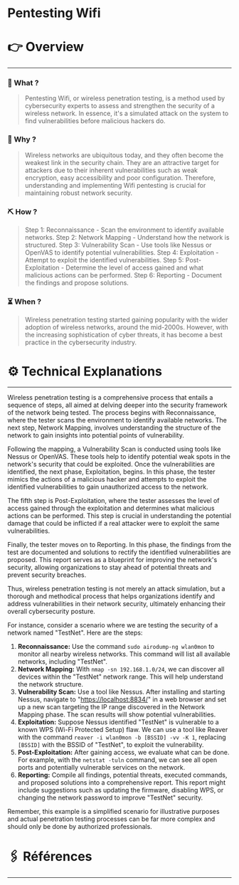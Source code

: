 # Pentesting Wifi


# 👉 Overview

---

### 👀 What ?

> Pentesting Wifi, or wireless penetration testing, is a method used by cybersecurity experts to assess and strengthen the security of a wireless network. In essence, it's a simulated attack on the system to find vulnerabilities before malicious hackers do.
> 

### 🧐 Why ?

> Wireless networks are ubiquitous today, and they often become the weakest link in the security chain. They are an attractive target for attackers due to their inherent vulnerabilities such as weak encryption, easy accessibility and poor configuration. Therefore, understanding and implementing Wifi pentesting is crucial for maintaining robust network security.
> 

### ⛏️ How ?

> Step 1: Reconnaissance - Scan the environment to identify available networks. Step 2: Network Mapping - Understand how the network is structured. Step 3: Vulnerability Scan - Use tools like Nessus or OpenVAS to identify potential vulnerabilities. Step 4: Exploitation - Attempt to exploit the identified vulnerabilities. Step 5: Post-Exploitation - Determine the level of access gained and what malicious actions can be performed. Step 6: Reporting - Document the findings and propose solutions.
> 

### ⏳ When ?

> Wireless penetration testing started gaining popularity with the wider adoption of wireless networks, around the mid-2000s. However, with the increasing sophistication of cyber threats, it has become a best practice in the cybersecurity industry.
> 

# ⚙️ Technical Explanations

---

Wireless penetration testing is a comprehensive process that entails a sequence of steps, all aimed at delving deeper into the security framework of the network being tested. The process begins with Reconnaissance, where the tester scans the environment to identify available networks. The next step, Network Mapping, involves understanding the structure of the network to gain insights into potential points of vulnerability.

Following the mapping, a Vulnerability Scan is conducted using tools like Nessus or OpenVAS. These tools help to identify potential weak spots in the network's security that could be exploited. Once the vulnerabilities are identified, the next phase, Exploitation, begins. In this phase, the tester mimics the actions of a malicious hacker and attempts to exploit the identified vulnerabilities to gain unauthorized access to the network.

The fifth step is Post-Exploitation, where the tester assesses the level of access gained through the exploitation and determines what malicious actions can be performed. This step is crucial in understanding the potential damage that could be inflicted if a real attacker were to exploit the same vulnerabilities.

Finally, the tester moves on to Reporting. In this phase, the findings from the test are documented and solutions to rectify the identified vulnerabilities are proposed. This report serves as a blueprint for improving the network's security, allowing organizations to stay ahead of potential threats and prevent security breaches.

Thus, wireless penetration testing is not merely an attack simulation, but a thorough and methodical process that helps organizations identify and address vulnerabilities in their network security, ultimately enhancing their overall cybersecurity posture.

For instance, consider a scenario where we are testing the security of a network named "TestNet". Here are the steps:

1. **Reconnaissance:** Use the command `sudo airodump-ng wlan0mon` to monitor all nearby wireless networks. This command will list all available networks, including "TestNet".
2. **Network Mapping:** With `nmap -sn 192.168.1.0/24`, we can discover all devices within the "TestNet" network range. This will help understand the network structure.
3. **Vulnerability Scan:** Use a tool like Nessus. After installing and starting Nessus, navigate to "[https://localhost:8834/](https://localhost:8834/)" in a web browser and set up a new scan targeting the IP range discovered in the Network Mapping phase. The scan results will show potential vulnerabilities.
4. **Exploitation:** Suppose Nessus identified "TestNet" is vulnerable to a known WPS (Wi-Fi Protected Setup) flaw. We can use a tool like Reaver with the command `reaver -i wlan0mon -b [BSSID] -vv -K 1`, replacing `[BSSID]` with the BSSID of "TestNet", to exploit the vulnerability.
5. **Post-Exploitation:** After gaining access, we evaluate what can be done. For example, with the `netstat -tuln` command, we can see all open ports and potentially vulnerable services on the network.
6. **Reporting:** Compile all findings, potential threats, executed commands, and proposed solutions into a comprehensive report. This report might include suggestions such as updating the firmware, disabling WPS, or changing the network password to improve "TestNet" security.

Remember, this example is a simplified scenario for illustrative purposes and actual penetration testing processes can be far more complex and should only be done by authorized professionals.

# 🖇️ Références

---